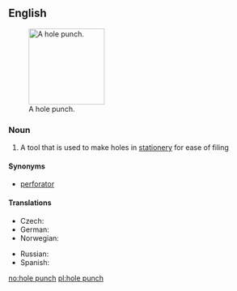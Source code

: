 ==English==
{{wikipedia}}
[[Image:Hole_punch.JPG|thumb|150px|A hole punch.]]
===Noun===
{{en-noun|sg=[[hole]] [[punch]]|es}}

# A tool that is used to make holes in [[stationery]] for ease of filing

====Synonyms====
* [[perforator]]

====Translations====
{{trans-top|tool}}
* Czech: {{t-|cs|děrovačka|f}}
* German: {{t+|de|Locher|m}}
* Norwegian: {{t+|no|hullemaskin}}
{{trans-mid}}
* Russian: {{t|ru|дырокол|m|tr=dyrokól|sc=Cyrl}}
* Spanish: {{t-|es|perforadora|f}}
{{trans-bottom}}

[[no:hole punch]]
[[pl:hole punch]]
